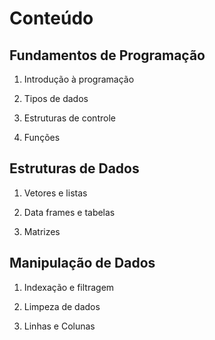 # Conteúdo

## Fundamentos de Programação

1.  Introdução à programação

2.  Tipos de dados

3.  Estruturas de controle

4.  Funções

## Estruturas de Dados

1.  Vetores e listas

2.  Data frames e tabelas

3.  Matrizes

## Manipulação de Dados

1.  Indexação e filtragem

2.  Limpeza de dados

3.  Linhas e Colunas